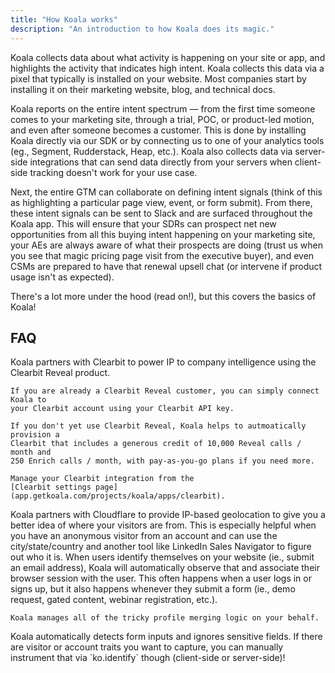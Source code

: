 ```yaml
---
title: "How Koala works"
description: "An introduction to how Koala does its magic."
---
```


Koala collects data about what activity is happening on your site or app, and highlights the activity that indicates high intent. Koala collects this data via a pixel that typically is installed on your website. Most companies start by installing it on their marketing website, blog, and technical docs. 

Koala reports on the entire intent spectrum — from the first time someone comes to your marketing site, through a trial, POC, or product-led motion, and even after someone becomes a customer. This is done by installing Koala directly via our SDK or by connecting us to one of your analytics tools (eg., Segment, Rudderstack, Heap, etc.). Koala also collects data via server-side integrations that can send data directly from your servers when client-side tracking doesn't work for your use case. 

Next, the entire GTM can collaborate on defining intent signals (think of this as highlighting a particular page view, event, or form submit). From there, these intent signals can be sent to Slack and are surfaced throughout the Koala app. This will ensure that your SDRs can prospect net new opportunities from all this buying intent happening on your marketing site, your AEs are always aware of what their prospects are doing (trust us when you see that magic pricing page visit from the executive buyer), and even CSMs are prepared to have that renewal upsell chat (or intervene if product usage isn't as expected).

There's a lot more under the hood (read on!), but this covers the basics of Koala!

## FAQ

<AccordionGroup>

<Accordion title="How does Koala know which companies are on my site?">
	Koala partners with Clearbit to power IP to company intelligence using the
	Clearbit Reveal product.

	If you are already a Clearbit Reveal customer, you can simply connect Koala to
	your Clearbit account using your Clearbit API key.

	If you don't yet use Clearbit Reveal, Koala helps to autmoatically provision a
	Clearbit that includes a generous credit of 10,000 Reveal calls / month and 
	250 Enrich calls / month, with pay-as-you-go plans if you need more.

	Manage your Clearbit integration from the
	[Clearbit settings page](app.getkoala.com/projects/koala/apps/clearbit).
</Accordion>

<Accordion title="How does Koala know the geolocation of prospects?">
	Koala partners with Cloudflare to provide IP-based geolocation to give you a better 
	idea of where your visitors are from. This is especially helpful when you have an
	anonymous visitor from an account and can use the city/state/country and another tool
	like LinkedIn Sales Navigator to figure out who it is.
</Accordion>

<Accordion title="How does Koala detect known users?">
	When users identify themselves on your website (ie., submit an email address), Koala
	will automatically observe that and associate their browser session with the user.
	This often happens when a user logs in or signs up, but it also happens whenever they
	submit a form (ie., demo request, gated content, webinar registration, etc.).

	Koala manages all of the tricky profile merging logic on your behalf.
</Accordion>

<Accordion title="Does Koala detect Hubspot forms automatically?">
	Koala automatically detects form inputs and ignores sensitive fields. If there are
	visitor or account traits you want to capture, you can manually instrument that via
	`ko.identify` though (client-side or server-side)!
</Accordion>

</AccordionGroup>